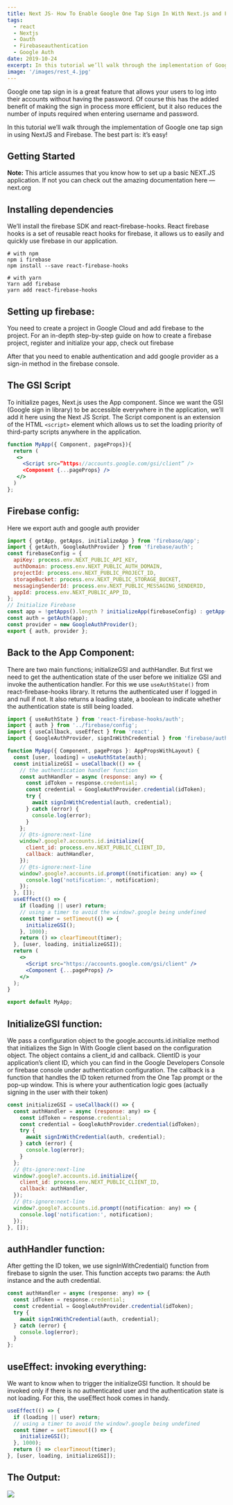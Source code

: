 ```yaml
---
title: Next JS- How To Enable Google One Tap Sign In With Next.js and Firebase
tags:
  - react
  - Nextjs
  - Oauth
  - Firebaseauthentication
  - Google Auth
date: 2019-10-24
excerpt: In this tutorial we’ll walk through the implementation of Google one tap sign in using NextJS and Firebase. The best part is, it’s easy!
image: '/images/rest_4.jpg'
---
```


Google one tap sign in is a great feature that allows your users to log into their accounts without having the password. Of course this has the added benefit of making the sign in process more efficient, but it also reduces the number of inputs required when entering username and password.

In this tutorial we’ll walk through the implementation of Google one tap sign in using NextJS and Firebase. The best part is: it’s easy!

## Getting Started

**Note:** This article assumes that you know how to set up a basic NEXT.JS application. If not you can check out the amazing documentation here — next.org

## Installing dependencies

We’ll install the firebase SDK and react-firebase-hooks. React firebase hooks is a set of reusable react hooks for firebase, it allows us to easily and quickly use firebase in our application.

```
# with npm
npm i firebase
npm install --save react-firebase-hooks

# with yarn
Yarn add firebase
yarn add react-firebase-hooks
```

## Setting up firebase:

You need to create a project in Google Cloud and add firebase to the project. For an in-depth step-by-step guide on how to create a firebase project, register and initialize your app, check out firebase

After that you need to enable authentication and add google provider as a sign-in method in the firebase console.

## The GSI Script

To initialize pages, Next.js uses the App component. Since we want the GSI (Google sign in library) to be accessible everywhere in the application, we’ll add it here using the Next JS Script. The Script component is an extension of the HTML `<script>` element which allows us to set the loading priority of third-party scripts anywhere in the application.

```jsx
function MyApp({ Component, pageProps}){
  return (
   <>
     <Script src=”https://accounts.google.com/gsi/client” />
     <Component {...pageProps} />
   </>
  )
};
```

## Firebase config:

Here we export auth and google auth provider

```jsx
import { getApp, getApps, initializeApp } from 'firebase/app';
import { getAuth, GoogleAuthProvider } from 'firebase/auth';
const firebaseConfig = {
  apiKey: process.env.NEXT_PUBLIC_API_KEY,
  authDomain: process.env.NEXT_PUBLIC_AUTH_DOMAIN,
  projectId: process.env.NEXT_PUBLIC_PROJECT_ID,
  storageBucket: process.env.NEXT_PUBLIC_STORAGE_BUCKET,
  messagingSenderId: process.env.NEXT_PUBLIC_MESSAGING_SENDERID,
  appId: process.env.NEXT_PUBLIC_APP_ID,
};
// Initialize Firebase
const app = !getApps().length ? initializeApp(firebaseConfig) : getApp();
const auth = getAuth(app);
const provider = new GoogleAuthProvider();
export { auth, provider };
```

## Back to the App Component:

There are two main functions; initializeGSI and authHandler. But first we need to get the authentication state of the user before we initialize GSI and invoke the authentication handler. For this we use `useAuthState()` from react-firebase-hooks library. It returns the authenticated user if logged in and null if not. It also returns a loading state, a boolean to indicate whether the authentication state is still being loaded.

```jsx
import { useAuthState } from 'react-firebase-hooks/auth';
import { auth } from '../firebase/config';
import { useCallback, useEffect } from 'react';
import { GoogleAuthProvider, signInWithCredential } from 'firebase/auth';

function MyApp({ Component, pageProps }: AppPropsWithLayout) {
  const [user, loading] = useAuthState(auth);
  const initializeGSI = useCallback(() => {
    // the authentication handler function
    const authHandler = async (response: any) => {
      const idToken = response.credential;
      const credential = GoogleAuthProvider.credential(idToken);
      try {
        await signInWithCredential(auth, credential);
      } catch (error) {
        console.log(error);
      }
    };
    // @ts-ignore:next-line
    window?.google?.accounts.id.initialize({
      client_id: process.env.NEXT_PUBLIC_CLIENT_ID,
      callback: authHandler,
    });
    // @ts-ignore:next-line
    window?.google?.accounts.id.prompt((notification: any) => {
      console.log('notification:', notification);
    });
  }, []);
  useEffect(() => {
    if (loading || user) return;
    // using a timer to avoid the window?.google being undefined
    const timer = setTimeout(() => {
      initializeGSI();
    }, 1000);
    return () => clearTimeout(timer);
  }, [user, loading, initializeGSI]);
  return (
    <>
      <Script src="https://accounts.google.com/gsi/client" />
      <Component {...pageProps} />
    </>
  );
}

export default MyApp;
```

## InitializeGSI function:

We pass a configuration object to the google.accounts.id.initialize method that initializes the Sign In With Google client based on the configuration object. The object contains a client_id and callback. ClientID is your application’s client ID, which you can find in the Google Developers Console or firebase console under authentication configuration. The callback is a function that handles the ID token returned from the One Tap prompt or the pop-up window. This is where your authentication logic goes (actually signing in the user with their token)

```jsx
const initializeGSI = useCallback(() => {
  const authHandler = async (response: any) => {
    const idToken = response.credential;
    const credential = GoogleAuthProvider.credential(idToken);
    try {
      await signInWithCredential(auth, credential);
    } catch (error) {
      console.log(error);
    }
  };
  // @ts-ignore:next-line
  window?.google?.accounts.id.initialize({
    client_id: process.env.NEXT_PUBLIC_CLIENT_ID,
    callback: authHandler,
  });
  // @ts-ignore:next-line
  window?.google?.accounts.id.prompt((notification: any) => {
    console.log('notification:', notification);
  });
}, []);
```

## authHandler function:

After getting the ID token, we use signInWithCredential() function from firebase to signIn the user. This function accepts two params: the Auth instance and the auth credential.

```jsx
const authHandler = async (response: any) => {
  const idToken = response.credential;
  const credential = GoogleAuthProvider.credential(idToken);
  try {
    await signInWithCredential(auth, credential);
  } catch (error) {
    console.log(error);
  }
};
```

## useEffect: invoking everything:

We want to know when to trigger the initializeGSI function. It should be invoked only if there is no authenticated user and the authentication state is not loading. For this, the useEffect hook comes in handy.

```jsx
useEffect(() => {
  if (loading || user) return;
  // using a timer to avoid the window?.google being undefined
  const timer = setTimeout(() => {
    initializeGSI();
  }, 1000);
  return () => clearTimeout(timer);
}, [user, loading, initializeGSI]);
```

## The Output:

<Image src="/images/google_one_tap_output.jpeg" width={1703} height={980} />
